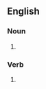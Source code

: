 ==English==

===Noun===
{{head|en|noun plural form}}

# {{plural of|glut|lang=en}}

===Verb===
{{head|en|verb form}}

# {{en-third-person singular of|glut}}